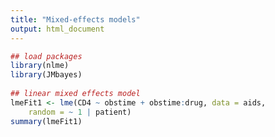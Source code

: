 ```yaml
---
title: "Mixed-effects models"
output: html_document
---
```



```r

## load packages
library(nlme)
library(JMbayes)
    
## linear mixed effects model
lmeFit1 <- lme(CD4 ~ obstime + obstime:drug, data = aids,
    random = ~ 1 | patient)
summary(lmeFit1)



```
